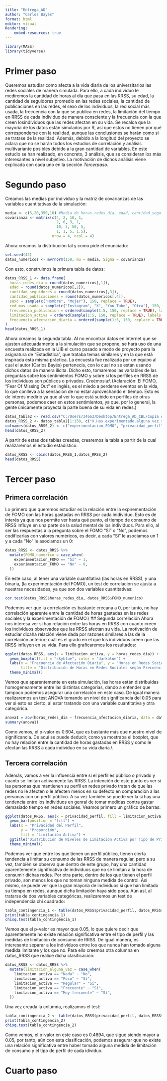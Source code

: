 ```yaml
---
title: "Entrega_AD"
author: "Carlos Bayés"
format: html
editor: visual
Rendering:
    embed-resources: true
---
```

```r
library(MASS)
library(tidyverse)
```

# Primer paso
Queremos estudiar como afecta a la vida diaria de los universitarios las redes sociales de manera simulada. Para ello, a cada individuo le mediremos la cantidad de horas al día que pasa en las RRSS, su edad, la cantidad de seguidores promedio en las redes sociales, la cantidad de publicaciones en las redes, el sexo de los individuos, la red social más usada, la frecuencia con la que se publica en redes, la limitación del tiempo en RRSS de cada individuo de manera consciente y la frecuencia con la que creen losindividuos que las redes afectan en su vida. Se recalca que la mayoría de los datos están simulados por R, así que estos no tienen por qué corresponderse con la realidad, aunque las conclusiones se harán como si se tratase de la realidad. Además, debido a la longitud del proyecto se aclara que no se harán todos los estudios de correlación y análisis multivariante posibles debido a la gran cantidad de variables. En este estudio se han realizado, en concreto, $3$ análisis, que se consideran los más interesantes a nivel subjetivo. La motivación de dichos análisis viene explicada con cada uno en la sección $Tercer paso$. 

# Segundo paso
Creamos las medias por individuo y la matriz de covarianzas de las variables cuantitativas de la simulación:

```r
media <- c(5,20,350,10) #Media de horas_redes_día, edad, cantidad_seguidores, cantidad_publicaciones
covarianza <- matrix(c(4, 2, 10, 1,
                       2, 6, 3, 1,
                       10, 3, 50, 5,
                       1, 1, 5, 1.5), 
                     nrow = 4, ncol = 4)
```

Ahora creamos la distribución tal y como pide el enunciado:
```r
set.seed(42)
datos_numericos <- mvrnorm(150, mu = media, Sigma = covarianza)
```

Con esto, construimos la primera tabla de datos:
```r
datos_RRSS_1 <- data.frame(
  horas_redes_dia = round(datos_numericos[,1]),
  edad = round(datos_numericos[,2]),
  cantidad_seguidores = round(datos_numericos[,3]),
  cantidad_publicaciones = round(datos_numericos[,4]),
  sexo = sample(c("Hombre", "Mujer"), 150, replace = TRUE),
  red_mas_usada = sample(c("Instagram", "X", "You Tube", "Otra"), 150, replace = TRUE),
  frecuencia_publicacion = ordered(sample(1:5, 150, replace = TRUE), labels = c("Nunca", "Anual", "Mensula", "Semanal", "Diario")),
  limitacion_activa = ordered(sample(1:5, 150, replace = TRUE), labels = c("Nada", "Poco", "Regular", "Frecuente", "Muy Frecuente")),
  frecuencia_afectacion_diaria = ordered(sample(1:5, 150, replace = TRUE), labels = c("Nada", "Poco", "Regular", "Frecuente", "Muy Frecuente"))
)
head(datos_RRSS_1)
```

Ahora creamos la segunda tabla. Al no encontrar datos en internet que se ajusten adecuadamente a la simulación que se propone, se hará uso de una encuesta realizada en la UIB el curso pasado a modo de proyecto para la asignatura de "Estadística", que trataba temas similares y en la que está inspirada esta misma práctica. La encuesta fue realizada por un equipo al cual el autor (Carlos Bayés) pertenecía, con lo cual no se están usando dichos datos de manera ilícita. Dicho esto, tomaremos las variables de las preguntas sobre los sentimientos FOMO y sobre si los perfiles en RRSS de los individuos son públicos o privados. Creémosla:\\
(Aclaración: El FOMO, "Fear Of Missing Out" en inglés, es el miedo a perderse eventos en la vida, lo que conlleva a la sensación de no estar aprovechando el tiempo. Esto es de interés medirlo ya que al ver lo que está subido en perfiles de otras personas, podemos caer en estos sentimientos, ya que, por lo general, la gente únicamente proyecta la parte buena de su vida en redes.)
```r
datos_tabla2 <- read.csv("C:/Users/34663/Desktop/Entrega_AD_CBL/Copia de El Rol de las Redes Sociales en la Salud Mental (respuestas) - Respuestas de formulario 1.csv")
datos_RRSS_2 <- datos_tabla2[1:150, c("X.Has.experimentado.alguna.vez.sentimientos.de.FOMO..miedo.a.perderse.algo..al.ver.las.publicaciones.de.otras.personas.en.redes.sociales.", "En.la.red.social.que.más.seguidores.tengas...tu.perfil.es.público.o.privado.")]
colnames(datos_RRSS_2) <- c("experimentacion_FOMO", "privacidad_perfil")
head(datos_RRSS_2)
```
A partir de estas dos tablas creadas, crearemos la tabla a partir de la cual realizaremos el estudio estadístico:
```r
datos_RRSS <- cbind(datos_RRSS_1,datos_RRSS_2)
head(datos_RRSS)
```

# Tercer paso

## Primera correlación
Lo primero que queremos estudiar es la relación entre la expirementación de FOMO con las horas gastadas en RRSS por cada inidividuo. Esto es de interés ya que nos permite ver hasta qué punto, el tiempo de consumo de RRSS influye en una parte de la salud mental de los individuos. Para ello, al ser las respuestas a la pregunta sobre el FOMO "Sí" o "No", podemos codificarlas con valores numéricos, es decir, a cada "Sí" le asociamos un $1$ y a cada "No" le asociamos un $0$:
```r
datos_RRSS <- datos_RRSS %>%
  mutate(FOMO_numerico = case_when(
    experimentacion_FOMO == "Sí" ~ 1,
    experimentacion_FOMO == "No" ~ 0,
  ))
```

En este caso, al tener una variable cuantitativa (las horas en RRSS), y una binaria, (la experimentación del FOMO), un test de correlación se ajusta a nuestras necesidades, ya que son dos variables cuantitativas:
```r
cor.test(datos_RRSS$horas_redes_dia, datos_RRSS$FOMO_numerico)
```
Podemos ver que la correlación es bastante crecana a $0$, por tanto, no hay correlación aparente entre la cantidad de horas gastadas en las redes sociales y la experimentación de FOMO.\\
## Segunda correlación
Ahora nos interesa ver si hay relación entre las horas en RRSS con cuanto creen los individuos observados que las RRSS afectan su vida. La motivación de estudiar dicaha relación viene dada por razones similares a las de la correlación anterior; cuál es el grado en el que los individuos creen que las RRSS influyen en su vida. Para ello graficaremos los resultados:
```r
ggplot(datos_RRSS, aes(x = limitacion_activa, y = horas_redes_dia)) +
  geom_boxplot(fill = "skyblue", color = "darkblue") +
  labs(x = "Frecuencia de Afectación Diaria", y = "Horas en Redes Sociales", 
       title = "Distribución de Horas en Redes Sociales según Frecuencia de Afectación Diaria") +
  theme_minimal()
```
Vemos que aparentemente en esta simulación, las horas están distribuidas homogéneamente entre las distintas categorías, dando a entender que tampoco podemos asegurar una correlación en este caso. De igual manera realizaremos un test ANOVA tomando un nivel de significancia del $0.05$ para ver si esto es cierto, al estar tratando con una variable cuantitativa y otra categórica.
```r
anova1 = aov(horas_redes_dia ~ frecuencia_afectacion_diaria, data = datos_RRSS)
summary(anova1)
```
Como vemos, el p-valor es $0.604$, que es bastante más que nuestro nivel de significancia. De aquí se puede deducir, como ya mostraba el boxplot, que no hay relación entre la cantidad de horas gastadas en RRSS y como le afectan las RRSS a cada individuo en su vida diaria.\\

## Tercera correlación
Además, vamos a ver la influencia entre si el perfil es público o privado y cuanto se limitan activamente las RRSS. La intención de este punto es ver si las personas que mantienen su perfil en redes privado tratan de que las redes no le afecten o le afecten menos en su defecto en comparación a las personas con un perfil público. A su vez también se puede ver la si hay una tendencia entre los individuos en genral de tomar medidas contra gastar demasiado tiempo en redes sociales. Veamos primero un gráfico de barras:
```r
ggplot(datos_RRSS, aes(x = privacidad_perfil, fill = limitacion_activa)) +
  geom_bar(position = "fill") +  
  labs(x = "Privacidad del Perfil", 
       y = "Proporción", 
       fill = "Limitación Activa") +
  ggtitle("Distribución de Niveles de Limitación Activa por Tipo de Privacidad") +
  theme_minimal()
```
Podemos ver que entre los que tienen un perfil público, tienen cierta tendencia a limitar su consumo de las RRSS de manera regular, pero a su vez, también se observa que dentro de este grupo, hay una cantidad aparentemente significativa de individuos que no se limitan a la hora de consumir dichas redes. Por otra parte, dentro de los que tienen el perfil privado, son menos los que no toman ninguna medida de control. Así mismo, se puede ver que la gran mayoría de individuos sí que han limitado su tiempo en redes, aunque dicha limitación haya sido poca. Aún así, al tratarse de dos variables categóricas, realizaremos un test de independencia chi cuadrado:
```r
tabla_contingencia_1 <- table(datos_RRSS$privacidad_perfil, datos_RRSS$limitacion_activa)
print(tabla_contingencia_1)
chisq.test(tabla_contingencia_1)
```
Vemos que el p-valor es mayor que $0.05$, lo que quiere decir que aparentemente no existe relación significativa entre el tipo de perfil y las medidas de limitación de consumo de RRSS. De igual manera, es interesante separar a los individuos entre los que nunca han tomado alguna medida limitante y los que no. Para ello creemos otra columna en datos_RRSS que realice dicha clasificación:
```r
datos_RRSS <- datos_RRSS %>%
  mutate(limitacion_alguna_vez = case_when(
    limitacion_activa == "Nada" ~ "No",
    limitacion_activa == "Poco" ~ "Sí",
    limitacion_activa == "Regular" ~ "Sí",
    limitacion_activa == "Frecuente" ~ "Sí",
    limitacion_activa == "Muy frecuente" ~ "Sí",
  ))
```
Una vez creada la columna, realizamos el test:
```r
tabla_contingencia_2 <- table(datos_RRSS$privacidad_perfil, datos_RRSS$limitacion_alguna_vez)
print(tabla_contingencia_2)
chisq.test(tabla_contingencia_2)
```
Como vemos, el p-valor en este caso es $0.4894$, que sigue siendo mayor a $0.05$, por tanto, aún con esta clasificación, podemos asegurar que no existe una relación significativa entre haber tomado alguna medida de limitación de consumo y el tipo de perfil de cada idividuo.

# Cuarto paso
